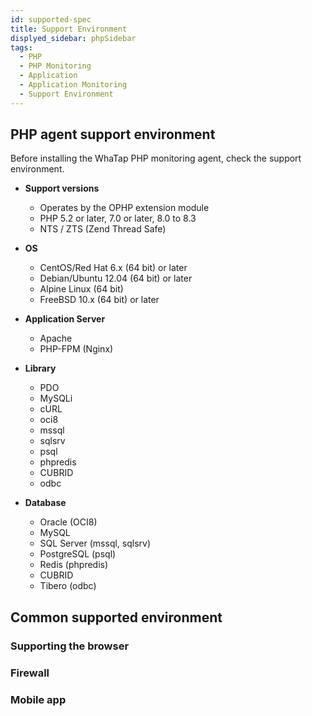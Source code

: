 ```yaml
---
id: supported-spec
title: Support Environment
displyed_sidebar: phpSidebar
tags:
  - PHP
  - PHP Monitoring
  - Application
  - Application Monitoring
  - Support Environment
---
```



## PHP agent support environment

Before installing the WhaTap PHP monitoring agent, check the support environment.

- **Support versions**

  - Operates by the OPHP extension module
  - PHP 5.2 or later, 7.0 or later, 8.0 to 8.3
  - NTS / ZTS (Zend Thread Safe)

- **OS**

  - CentOS/Red Hat 6.x (64 bit) or later
  - Debian/Ubuntu 12.04 (64 bit) or later
  - Alpine Linux (64 bit)
  - FreeBSD 10.x (64 bit) or later

- **Application Server**

  - Apache
  - PHP-FPM (Nginx)

- **Library**

  - PDO
  - MySQLi
  - cURL
  - oci8
  - mssql
  - sqlsrv
  - psql
  - phpredis
  - CUBRID
  - odbc

- **Database**

  - Oracle (OCI8)
  - MySQL
  - SQL Server (mssql, sqlsrv)
  - PostgreSQL (psql)
  - Redis (phpredis)
  - CUBRID
  - Tibero (odbc)

## Common supported environment

### Supporting the browser


<Supportedbrowser />

### Firewall


<Proxy />

### Mobile app


<Mobileapp />

